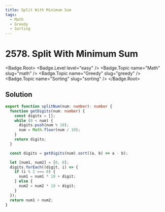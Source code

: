 ```yaml
---
title: Split With Minimum Sum
tags:
  - Math
  - Greedy
  - Sorting
---
```


# 2578. Split With Minimum Sum

<Badge.Root>
  <Badge.Level level="easy" />
  <Badge.Topic name="Math" slug="math" />
  <Badge.Topic name="Greedy" slug="greedy" />
  <Badge.Topic name="Sorting" slug="sorting" />
</Badge.Root>

## Solution

```typescript filename="solution.ts" copy
export function splitNum(num: number): number {
  function getDigits(num: number) {
    const digits = [];
    while (0 < num) {
      digits.push(num % 10);
      num = Math.floor(num / 10);
    }
    return digits;
  }

  const digits = getDigits(num).sort((a, b) => a - b);

  let [num1, num2] = [0, 0];
  digits.forEach((digit, i) => {
    if (i % 2 === 0) {
      num1 = num1 * 10 + digit;
    } else {
      num2 = num2 * 10 + digit;
    }
  });
  return num1 + num2;
}
```

<ProblemLink
  codingSite="leetcode"
  href="https://leetcode.com/problems/split-with-minimum-sum"
  title="Split With Minimum Sum"
/>
